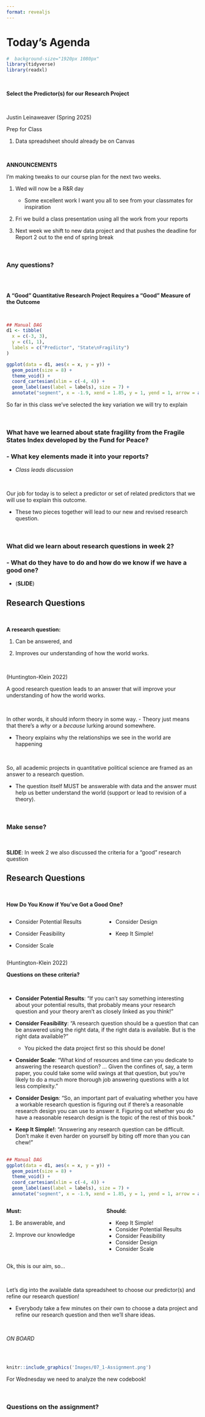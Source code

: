 ```yaml
---
format: revealjs
---
```


# Today's Agenda {background-image="Images/background-data_blue_v4.png"}

```r
#  background-size="1920px 1080px"
library(tidyverse)
library(readxl)
```

```{=html}
<style type="text/css">
    :root {
        --r-main-font-size: 45px;
    }
</style>
```
<br>

**Select the Predictor(s) for our Research Project**

<br>

::: r-stack
Justin Leinaweaver (Spring 2025)
:::

::: notes
Prep for Class

1.  Data spreadsheet should already be on Canvas

<br>

**ANNOUNCEMENTS**

I'm making tweaks to our course plan for the next two weeks.

1. Wed will now be a R&R day
    - Some excellent work I want you all to see from your classmates for inspiration
    
2. Fri we build a class presentation using all the work from your reports

3. Next week we shift to new data project and that pushes the deadline for Report 2 out to the end of spring break

<br>

### Any questions?
:::



## {background-image="Images/background-slate_v2.png"}

<br>

**A "Good" Quantitative Research Project Requires a "Good" Measure of the Outcome**

<br>

```r
## Manual DAG
d1 <- tibble(
  x = c(-3, 3),
  y = c(1, 1),
  labels = c("Predictor", "State\nFragility")
)

ggplot(data = d1, aes(x = x, y = y)) +
  geom_point(size = 8) +
  theme_void() +
  coord_cartesian(xlim = c(-4, 4)) +
  geom_label(aes(label = labels), size = 7) +
  annotate("segment", x = -1.9, xend = 1.85, y = 1, yend = 1, arrow = arrow())
```

::: notes

So far in this class we've selected the key variation we will try to explain

<br>

### What have we learned about state fragility from the Fragile States Index developed by the Fund for Peace?

### - What key elements made it into your reports?

- *Class leads discussion*

<br>

Our job for today is to select a predictor or set of related predictors that we will use to explain this outcome.

- These two pieces together will lead to our new and revised research question.

<br>

### What did we learn about research questions in week 2?

### - What do they have to do and how do we know if we have a good one?

- (**SLIDE**)
:::



## Research Questions {background-image="Images/background-slate_v2.png"}

<br>

**A research question:**

1. Can be answered, and

2. Improves our understanding of how the world works.

<br>

(Huntington-Klein 2022)

::: notes

A good research question leads to an answer that will improve your understanding of how the world works.

<br>

In other words, it should inform theory in some way.
- Theory just means that there’s a *why* or a *because* lurking around somewhere.

- Theory explains why the relationships we see in the world are happening 

<br>

So, all academic projects in quantitative political science are framed as an answer to a research question.

- The question itself MUST be answerable with data and the answer must help us better understand the world (support or lead to revision of a theory).

<br>

### Make sense?

<br>

**SLIDE**: In week 2 we also discussed the criteria for a "good" research question
:::


## Research Questions {background-image="Images/background-slate_v2.png"}

<br>

**How Do You Know if You’ve Got a Good One?**

:::: {.columns}
::: {.column width="50%"}
- Consider Potential Results

- Consider Feasibility

- Consider Scale
:::
::: {.column width="50%"}
- Consider Design

- Keep It Simple!
:::
::::

(Huntington-Klein 2022)

::: notes

**Questions on these criteria?**

<br>

- **Consider Potential Results**: "If you can’t say something interesting about your potential results, that probably means your research question and your theory aren’t as closely linked as you think!"

- **Consider Feasibility**: "A research question should be a question that can be answered using the right data, if the right data is available. But is the right data available?"
    - You picked the data project first so this should be done!

- **Consider Scale**: "What kind of resources and time can you dedicate to answering the research question? ... Given the confines of, say, a term paper, you could take some wild swings at that question, but you’re likely to do a much more thorough job answering questions with a lot less complexity."

- **Consider Design**: "So, an important part of evaluating whether you have a workable research question is figuring out if there’s a reasonable research design you can use to answer it. Figuring out whether you do have a reasonable research design is the topic of the rest of this book."

- **Keep It Simple!**: "Answering any research question can be difficult. Don’t make it even harder on yourself by biting off more than you can chew!"
:::



## {background-image="Images/background-slate_v2.png"}

```r
## Manual DAG
ggplot(data = d1, aes(x = x, y = y)) +
  geom_point(size = 8) +
  theme_void() +
  coord_cartesian(xlim = c(-4, 4)) +
  geom_label(aes(label = labels), size = 7) +
  annotate("segment", x = -1.9, xend = 1.85, y = 1, yend = 1, arrow = arrow())
```

:::: {.columns}
::: {.column width="50%"}
**Must:**

1. Be answerable, and

2. Improve our knowledge
:::
::: {.column width="50%"}
**Should:**

- Keep It Simple!
- Consider Potential Results
- Consider Feasibility
- Consider Design
- Consider Scale
:::
::::

::: notes

Ok, this is our aim, so...

<br>

Let's dig into the available data spreadsheet to choose our predictor(s) and refine our research question!

- Everybody take a few minutes on their own to choose a data project and refine our research question and then we'll share ideas.

<br>

*ON BOARD*
:::




## {background-image="Images/background-blue_triangles_flipped.png"}

<br>

```r
knitr::include_graphics('Images/07_1-Assignment.png')
```

::: notes
For Wednesday we need to analyze the new codebook!

<br>

### Questions on the assignment?
:::